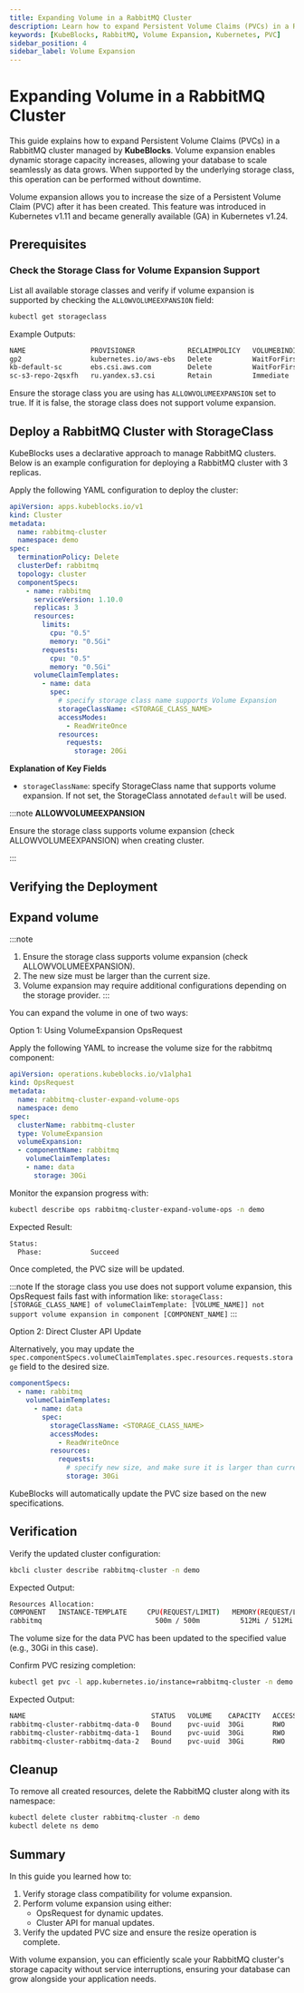 ```yaml
---
title: Expanding Volume in a RabbitMQ Cluster
description: Learn how to expand Persistent Volume Claims (PVCs) in a RabbitMQ cluster managed by KubeBlocks without downtime.
keywords: [KubeBlocks, RabbitMQ, Volume Expansion, Kubernetes, PVC]
sidebar_position: 4
sidebar_label: Volume Expansion
---
```





# Expanding Volume in a RabbitMQ Cluster

This guide explains how to expand Persistent Volume Claims (PVCs) in a RabbitMQ cluster managed by **KubeBlocks**. Volume expansion enables dynamic storage capacity increases, allowing your database to scale seamlessly as data grows. When supported by the underlying storage class, this operation can be performed without downtime.

Volume expansion allows you to increase the size of a Persistent Volume Claim (PVC) after it has been created. This feature was introduced in Kubernetes v1.11 and became generally available (GA) in Kubernetes v1.24.

## Prerequisites


<Prerequisites />

### Check the Storage Class for Volume Expansion Support

List all available storage classes and verify if volume expansion is supported by checking the `ALLOWVOLUMEEXPANSION` field:
```bash
kubectl get storageclass
```

Example Outputs:
```bash
NAME                PROVISIONER             RECLAIMPOLICY   VOLUMEBINDINGMODE      ALLOWVOLUMEEXPANSION   AGE
gp2                 kubernetes.io/aws-ebs   Delete          WaitForFirstConsumer   false                  4d10h
kb-default-sc       ebs.csi.aws.com         Delete          WaitForFirstConsumer   true                   3d7h
sc-s3-repo-2qsxfh   ru.yandex.s3.csi        Retain          Immediate              false                  3d7h
```
Ensure the storage class you are using has `ALLOWVOLUMEEXPANSION` set to true. If it is false, the storage class does not support volume expansion.

## Deploy a RabbitMQ  Cluster with StorageClass

KubeBlocks uses a declarative approach to manage RabbitMQ clusters. Below is an example configuration for deploying a RabbitMQ cluster with 3 replicas.

Apply the following YAML configuration to deploy the cluster:

```yaml
apiVersion: apps.kubeblocks.io/v1
kind: Cluster
metadata:
  name: rabbitmq-cluster
  namespace: demo
spec:
  terminationPolicy: Delete
  clusterDef: rabbitmq
  topology: cluster
  componentSpecs:
    - name: rabbitmq
      serviceVersion: 1.10.0
      replicas: 3
      resources:
        limits:
          cpu: "0.5"
          memory: "0.5Gi"
        requests:
          cpu: "0.5"
          memory: "0.5Gi"
      volumeClaimTemplates:
        - name: data
          spec:
            # specify storage class name supports Volume Expansion
            storageClassName: <STORAGE_CLASS_NAME>
            accessModes:
              - ReadWriteOnce
            resources:
              requests:
                storage: 20Gi
```
**Explanation of Key Fields**
- `storageClassName`: specify StorageClass name that supports volume expansion. If not set, the StorageClass annotated `default` will be used.

:::note
**ALLOWVOLUMEEXPANSION**

Ensure the storage class supports volume expansion (check ALLOWVOLUMEEXPANSION) when creating cluster.

:::


## Verifying the Deployment


<VerifyCluster />

## Expand volume

:::note
1. Ensure the storage class supports volume expansion (check ALLOWVOLUMEEXPANSION).
2. The new size must be larger than the current size.
3. Volume expansion may require additional configurations depending on the storage provider.
:::

You can expand the volume in one of two ways:
<Tabs>

  <TabItem value="opsRequest" label="OpsRequest API" default>

  Option 1: Using VolumeExpansion OpsRequest

  Apply the following YAML to increase the volume size for the rabbitmq component:

  ```yaml
  apiVersion: operations.kubeblocks.io/v1alpha1
  kind: OpsRequest
  metadata:
    name: rabbitmq-cluster-expand-volume-ops
    namespace: demo
  spec:
    clusterName: rabbitmq-cluster
    type: VolumeExpansion
    volumeExpansion:
    - componentName: rabbitmq
      volumeClaimTemplates:
      - name: data
        storage: 30Gi
  ```

  Monitor the expansion progress with:

  ```bash
  kubectl describe ops rabbitmq-cluster-expand-volume-ops -n demo
  ```

  Expected Result:
  ```bash
  Status:
    Phase:            Succeed
  ```
  Once completed, the PVC size will be updated.

  :::note
  If the storage class you use does not support volume expansion, this OpsRequest fails fast with information like:
  `storageClass: [STORAGE_CLASS_NAME] of volumeClaimTemplate: [VOLUME_NAME]] not support volume expansion in component [COMPONENT_NAME]`
  :::

  </TabItem>

  <TabItem value="ClusterAPI" label="Cluster API">

  Option 2: Direct Cluster API Update

  Alternatively, you may update the `spec.componentSpecs.volumeClaimTemplates.spec.resources.requests.storage` field to the desired size.

  ```yaml
  componentSpecs:
    - name: rabbitmq
      volumeClaimTemplates:
        - name: data
          spec:
            storageClassName: <STORAGE_CLASS_NAME>
            accessModes:
              - ReadWriteOnce
            resources:
              requests:
                # specify new size, and make sure it is larger than current size
                storage: 30Gi
  ```
  KubeBlocks will automatically update the PVC size based on the new specifications.
  </TabItem>
</Tabs>

## Verification

Verify the updated cluster configuration:
```bash
kbcli cluster describe rabbitmq-cluster -n demo
```
Expected Output:
```bash
Resources Allocation:
COMPONENT   INSTANCE-TEMPLATE     CPU(REQUEST/LIMIT)   MEMORY(REQUEST/LIMIT)   STORAGE-SIZE   STORAGE-CLASS
rabbitmq                            500m / 500m          512Mi / 512Mi           data:30Gi      <STORAGE_CLASS_NAME>
```
The volume size for the data PVC has been updated to the specified value (e.g., 30Gi in this case).

Confirm PVC resizing completion:
```bash
kubectl get pvc -l app.kubernetes.io/instance=rabbitmq-cluster -n demo
```
Expected Output:
```bash
NAME                               STATUS   VOLUME    CAPACITY   ACCESS MODES   STORAGECLASS          AGE
rabbitmq-cluster-rabbitmq-data-0   Bound    pvc-uuid  30Gi       RWO            <STORAGE_CLASS_NAME>  33m
rabbitmq-cluster-rabbitmq-data-1   Bound    pvc-uuid  30Gi       RWO            <STORAGE_CLASS_NAME>  33m
rabbitmq-cluster-rabbitmq-data-2   Bound    pvc-uuid  30Gi       RWO            <STORAGE_CLASS_NAME>  33m
```

## Cleanup
To remove all created resources, delete the RabbitMQ cluster along with its namespace:
```bash
kubectl delete cluster rabbitmq-cluster -n demo
kubectl delete ns demo
```

## Summary

In this guide you learned how to:
1. Verify storage class compatibility for volume expansion.
2. Perform volume expansion using either:
   - OpsRequest for dynamic updates.
   - Cluster API for manual updates.
3. Verify the updated PVC size and ensure the resize operation is complete.

With volume expansion, you can efficiently scale your RabbitMQ cluster's storage capacity without service interruptions, ensuring your database can grow alongside your application needs.


